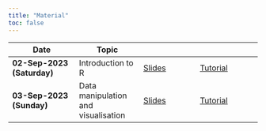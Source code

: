 ```yaml
---
title: "Material"
toc: false
---
```

<style>
  body {
  background-image: url("assets/images/background5.svg");
  background-size: cover;
  background-repeat: no-repeat;
}
  
</style>


:::{.contents-table .column-body-outset}

|Date                                      | Topic                                  |                             |                              |
|------------------------------------------|----------------------------------------|------------------------------------|---------------------------------------|
|[**02-Sep-2023 (Saturday)**]{.highlight}  | Introduction to R                      | [Slides](slides/Part1/index.html)  | [Tutorial](tutorial/Part1/index.html) |
|[**03-Sep-2023 (Sunday)**]{.highlight}    | Data manipulation and visualisation    | [Slides](slides/Part2/index.html)  | [Tutorial](tutorial/Part2/index.html)|

:::